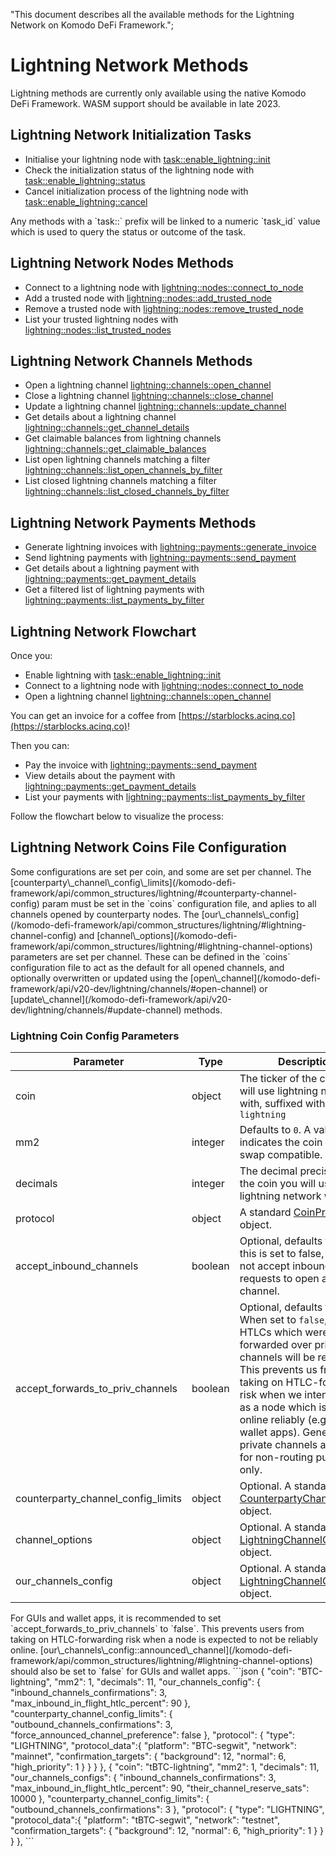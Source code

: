   "This document describes all the available methods for the Lightning Network on Komodo DeFi Framework.";


# Lightning Network Methods

<Note>
  Lightning methods are currently only available using the native Komodo DeFi Framework.
  WASM support should be available in late 2023.
</Note>

## Lightning Network Initialization Tasks

*   Initialise your lightning node with [task::enable\_lightning::init](/komodo-defi-framework/api/v20-dev/lightning/activation/#initialize-lightning)
*   Check the initialization status of the lightning node with [task::enable\_lightning::status](/komodo-defi-framework/api/v20-dev/lightning/activation/#initialization-status)
*   Cancel initialization process of the lightning node with [task::enable\_lightning::cancel](/komodo-defi-framework/api/v20-dev/lightning/activation/#cancel-initialization)

<Note>
  Any methods with a `task::` prefix will be linked to a numeric `task_id` value
  which is used to query the status or outcome of the task.
</Note>

## Lightning Network Nodes Methods

*   Connect to a lightning node with [lightning::nodes::connect\_to\_node](/komodo-defi-framework/api/v20-dev/lightning/nodes/#connect-to-node)
*   Add a trusted node with [lightning::nodes::add\_trusted\_node](/komodo-defi-framework/api/v20-dev/lightning/nodes/#add-trusted-node)
*   Remove a trusted node with [lightning::nodes::remove\_trusted\_node](/komodo-defi-framework/api/v20-dev/lightning/nodes/#remove-trusted-node)
*   List your trusted lightning nodes with [lightning::nodes::list\_trusted\_nodes](/komodo-defi-framework/api/v20-dev/lightning/nodes/#list-trusted-nodes)

## Lightning Network Channels Methods

*   Open a lightning channel [lightning::channels::open\_channel](/komodo-defi-framework/api/v20-dev/lightning/channels/#open-channel)
*   Close a lightning channel [lightning::channels::close\_channel](/komodo-defi-framework/api/v20-dev/lightning/channels/#close-channel)
*   Update a lightning channel [lightning::channels::update\_channel](/komodo-defi-framework/api/v20-dev/lightning/channels/#update-channel)
*   Get details about a lightning channel [lightning::channels::get\_channel\_details](/komodo-defi-framework/api/v20-dev/lightning/channels/#get-channel-details)
*   Get claimable balances from lightning channels [lightning::channels::get\_claimable\_balances](/komodo-defi-framework/api/v20-dev/lightning/channels/#get-claimable-balances)
*   List open lightning channels matching a filter [lightning::channels::list\_open\_channels\_by\_filter](/komodo-defi-framework/api/v20-dev/lightning/channels/#list-open-channels-by-filter)
*   List closed lightning channels matching a filter [lightning::channels::list\_closed\_channels\_by\_filter](/komodo-defi-framework/api/v20-dev/lightning/channels/#list-closed-channels-by-filter)

## Lightning Network Payments Methods

*   Generate lightning invoices with [lightning::payments::generate\_invoice](/komodo-defi-framework/api/v20-dev/lightning/payments/#generate-invoice)
*   Send lightning payments with [lightning::payments::send\_payment](/komodo-defi-framework/api/v20-dev/lightning/payments/#send-payment)
*   Get details about a lightning payment with [lightning::payments::get\_payment\_details](/komodo-defi-framework/api/v20-dev/lightning/payments/#get-payment-details)
*   Get a filtered list of lightning payments with [lightning::payments::list\_payments\_by\_filter](/komodo-defi-framework/api/v20-dev/lightning/payments/#list-payments-by-filter)

## Lightning Network Flowchart

Once you:

*   Enable lightning with [task::enable\_lightning::init](/komodo-defi-framework/api/v20-dev/lightning/activation/#initialize-lightning)
*   Connect to a lightning node with [lightning::nodes::connect\_to\_node](/komodo-defi-framework/api/v20-dev/lightning/nodes/#connect-to-node)
*   Open a lightning channel [lightning::channels::open\_channel](/komodo-defi-framework/api/v20-dev/lightning/channels/#open-channel)

You can get an invoice for a coffee from [https://starblocks.acinq.co](https://starblocks.acinq.co)!

Then you can:

*   Pay the invoice with [lightning::payments::send\_payment](/komodo-defi-framework/api/v20-dev/lightning/payments/#send-payment)
*   View details about the payment with [lightning::payments::get\_payment\_details](/komodo-defi-framework/api/v20-dev/lightning/payments/#get-payment-details)
*   List your payments with [lightning::payments::list\_payments\_by\_filter](/komodo-defi-framework/api/v20-dev/lightning/payments/#list-payments-by-filter)

Follow the flowchart below to visualize the process:

<OptimizedImage src={lightningflowchart} classNaming="w-full" alt="Lighning Network Flowchart" />

## Lightning Network Coins File Configuration

<Note>
  Some configurations are set per coin, and some are set per channel. The
  [counterparty\_channel\_config\_limits](/komodo-defi-framework/api/common_structures/lightning/#counterparty-channel-config)
  param must be set in the `coins` configuration file, and aplies to all
  channels opened by counterparty nodes. The
  [our\_channels\_config](/komodo-defi-framework/api/common_structures/lightning/#lightning-channel-config) and
  [channel\_options](/komodo-defi-framework/api/common_structures/lightning/#lightning-channel-options) parameters
  are set per channel. These can be defined in the `coins` configuration file to
  act as the default for all opened channels, and optionally overwritten or
  updated using the
  [open\_channel](/komodo-defi-framework/api/v20-dev/lightning/channels/#open-channel) or
  [update\_channel](/komodo-defi-framework/api/v20-dev/lightning/channels/#update-channel)
  methods.
</Note>

### Lightning Coin Config Parameters

| Parameter                             | Type    | Description                                                                                                                                                                                                                                                                                                                                    |
| ------------------------------------- | ------- | ---------------------------------------------------------------------------------------------------------------------------------------------------------------------------------------------------------------------------------------------------------------------------------------------------------------------------------------------- |
| coin                                  | object  | The ticker of the coin you will use lightning network with, suffixed with `-lightning`                                                                                                                                                                                                                                                         |
| mm2                                   | integer | Defaults to `0`. A value of `1`, indicates the coin is atomic swap compatible.                                                                                                                                                                                                                                                                 |
| decimals                              | integer | The decimal precision of the coin you will use the lightning network with.                                                                                                                                                                                                                                                                     |
| protocol                              | object  | A standard [CoinProtocol](/komodo-defi-framework/api/common_structures/activation/#coin-protocol) object.                                                                                                                                                                                                                                      |
| accept\_inbound\_channels             | boolean | Optional, defaults to `true`. If this is set to false, we do not accept inbound requests to open a new channel.                                                                                                                                                                                                                                |
| accept\_forwards\_to\_priv\_channels  | boolean | Optional, defaults to `false`. When set to `false`, any HTLCs which were to be forwarded over private channels will be rejected. This prevents us from taking on HTLC-forwarding risk when we intend to run as a node which is not online reliably (e.g. GUI wallet apps). Generally, private channels are used for non-routing purposes only. |
| counterparty\_channel\_config\_limits | object  | Optional. A standard [CounterpartyChannelConfig](/komodo-defi-framework/api/common_structures/lightning/#counterparty-channel-config) object.                                                                                                                                                                                                  |
| channel\_options                      | object  | Optional. A standard [LightningChannelOptions](/komodo-defi-framework/api/common_structures/lightning/#lightning-channel-options) object.                                                                                                                                                                                                      |
| our\_channels\_config                 | object  | Optional. A standard [LightningChannelConfig](/komodo-defi-framework/api/common_structures/lightning/#lightning-channel-config) object.                                                                                                                                                                                                        |

<Note>
  For GUIs and wallet apps, it is recommended to set
  `accept_forwards_to_priv_channels` to `false`. This prevents users from taking
  on HTLC-forwarding risk when a node is expected to not be reliably online.
  [our\_channels\_config::announced\_channel](/komodo-defi-framework/api/common_structures/lightning/#lightning-channel-options)
  should also be set to `false` for GUIs and wallet apps.
</Note>

<CollapsibleSection expandedText="Hide Example Config" collapsedText="Show Example Config">
  ```json
    {
      "coin": "BTC-lightning",
      "mm2": 1,
      "decimals": 11,
      "our_channels_config": {
          "inbound_channels_confirmations": 3,
          "max_inbound_in_flight_htlc_percent": 90
      },
      "counterparty_channel_config_limits": {
          "outbound_channels_confirmations": 3,
          "force_announced_channel_preference": false
      },
      "protocol": {
          "type": "LIGHTNING",
          "protocol_data":{
              "platform": "BTC-segwit",
              "network": "mainnet",
              "confirmation_targets": {
                  "background": 12,
                  "normal": 6,
                  "high_priority": 1
              }
          }
      }
    },
    {
      "coin": "tBTC-lightning",
      "mm2": 1,
      "decimals": 11,
      "our_channels_configs": {
          "inbound_channels_confirmations": 3,
          "max_inbound_in_flight_htlc_percent": 90,
          "their_channel_reserve_sats": 10000
      },
      "counterparty_channel_config_limits": { 
          "outbound_channels_confirmations": 3
      },
      "protocol": {
          "type": "LIGHTNING",
          "protocol_data":{
              "platform": "tBTC-segwit",
              "network": "testnet",
              "confirmation_targets": {
                  "background": 12,
                  "normal": 6,
                  "high_priority": 1
              }
          }
      }
    },
  ```
</CollapsibleSection>
